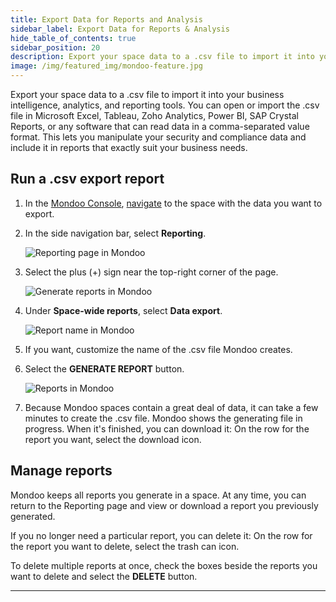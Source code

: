 ```yaml
---
title: Export Data for Reports and Analysis
sidebar_label: Export Data for Reports & Analysis
hide_table_of_contents: true
sidebar_position: 20
description: Export your space data to a .csv file to import it into your business intelligence, analytics, and reporting tools. You can open the .csv file in Microsoft Excel, Tableau, Zoho Analytics, Power BI, SAP Crystal Reports, or any software that can read data in a comma-separated value format. This lets you manipulate your security and compliance data and include it in reports that exactly suit your business needs.
image: /img/featured_img/mondoo-feature.jpg
---
```


Export your space data to a .csv file to import it into your business intelligence, analytics, and reporting tools. You can open or import the .csv file in Microsoft Excel, Tableau, Zoho Analytics, Power BI, SAP Crystal Reports, or any software that can read data in a comma-separated value format. This lets you manipulate your security and compliance data and include it in reports that exactly suit your business needs.

## Run a .csv export report

1. In the [Mondoo Console](https://console.mondoo.com), [navigate](/platform/start/navigate) to the space with the data you want to export.

2. In the side navigation bar, select **Reporting**.

   ![Reporting page in Mondoo](/img/platform/reporting/add-report.png)

3. Select the plus (+) sign near the top-right corner of the page.

   ![Generate reports in Mondoo](/img/platform/reporting/generate-reports.png)

4. Under **Space-wide reports**, select **Data export**.

   ![Report name in Mondoo](/img/platform/reporting/report-name.png)

5. If you want, customize the name of the .csv file Mondoo creates.

6. Select the **GENERATE REPORT** button.

   ![Reports in Mondoo](/img/platform/reporting/reports-list.png)

7. Because Mondoo spaces contain a great deal of data, it can take a few minutes to create the .csv file. Mondoo shows the generating file in progress. When it's finished, you can download it: On the row for the report you want, select the download icon.

## Manage reports

Mondoo keeps all reports you generate in a space. At any time, you can return to the Reporting page and view or download a report you previously generated.

If you no longer need a particular report, you can delete it: On the row for the report you want to delete, select the trash can icon.

To delete multiple reports at once, check the boxes beside the reports you want to delete and select the **DELETE** button.

---
